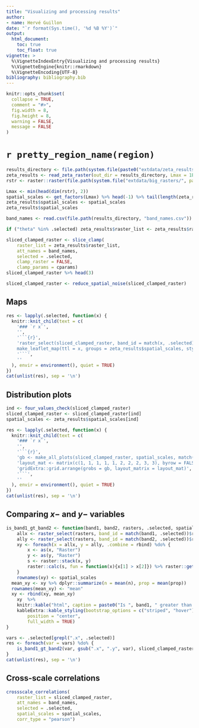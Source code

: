 ```yaml
---
title: "Visualizing and processing results"
author:
- name: Hervé Guillon
date: "`r format(Sys.time(), '%d %B %Y')`"
output: 
  html_document:
    toc: true
    toc_float: true
vignette: >
  %\VignetteIndexEntry{Visualizing and processing results}
  %\VignetteEngine{knitr::rmarkdown}
  %\VignetteEncoding{UTF-8}
bibliography: bibliography.bib
---
```


```r
knitr::opts_chunk$set(
  collapse = TRUE,
  comment = "#>",
  fig.width = 8, 
  fig.height = 8,
  warning = FALSE,
  message = FALSE
)
```

# `r pretty_region_name(region)`


```r
results_directory <- file.path(system.file(paste0("extdata/zeta_results/", region), package = "statisticalRoughness"))
zeta_results <- read_zeta_raster(out_dir = results_directory, Lmax = 1E3, raster_resolution = 10, .len = 10)
rstr <- raster::raster(file.path(system.file("extdata/big_rasters/", package = "statisticalRoughness"), paste0(region, ".tif")))

Lmax <- min(head(dim(rstr), 2))
spatial_scales <- get_factors(Lmax) %>% head(-1) %>% tail(length(zeta_results$raster_list)) * 10
zeta_results$spatial_scales <- spatial_scales
zeta_results$spatial_scales

band_names <- read.csv(file.path(results_directory, "band_names.csv")) %>% names()

if ("theta" %in% .selected) zeta_results$raster_list <- zeta_results$raster_list %>% make_angular(match("theta", band_names))

sliced_clamped_raster <- slice_clamp(
	raster_list = zeta_results$raster_list,
	att_names = band_names,
	selected = .selected,
	clamp_raster = FALSE, 
	clamp_params = cparams)
sliced_clamped_raster %>% head(3)

sliced_clamped_raster <- reduce_spatial_noise(sliced_clamped_raster)
```

## Maps {.tabset}

```r
res <- lapply(.selected, function(x) {
  knitr::knit_child(text = c(
    '### `r x`',
    '',
    '```{r}',
    'raster_select(sliced_clamped_raster, band_id = match(x, .selected)) %>% 
	make_leaflet_map(ttl = x, groups = zeta_results$spatial_scales, style = "discrete")',
    '```',
    ''
  ), envir = environment(), quiet = TRUE)
})
cat(unlist(res), sep = '\n')
```


## Distribution plots {.tabset}

```r
ind <- four_values_check(sliced_clamped_raster)
sliced_clamped_raster <- sliced_clamped_raster[ind]
spatial_scales <- zeta_results$spatial_scales[ind]
```

```r
res <- lapply(.selected, function(x) {
  knitr::knit_child(text = c(
    '### `r x`',
    '',
    '```{r}',
    'gb <- make_all_plots(sliced_clamped_raster, spatial_scales, match(x, .selected), x, begin = 0.1, end = 0.85, direction = 1, option = "viridis")',
    'layout_mat <- matrix(c(1, 1, 1, 1, 1, 2, 2, 2, 3, 3), byrow = FALSE, nrow = 5, ncol = 2)',
	'gridExtra::grid.arrange(grobs = gb, layout_matrix = layout_mat)',
    '```',
    ''
  ), envir = environment(), quiet = TRUE)
})
cat(unlist(res), sep = '\n')
```

## Comparing $x-$ and $y-$ variables

```r
is_band1_gt_band2 <- function(band1, band2, rasters, .selected, spatial_scales){
	allx <- raster_select(rasters, band_id = match(band1, .selected))$rasters
	ally <- raster_select(rasters, band_id = match(band2, .selected))$rasters
	xy <- foreach(x = allx, y = ally, .combine = rbind) %do% {
		x <- as(x, "Raster")
		y <- as(y, "Raster")
		s <- raster::stack(x, y)
		raster::calc(s, fun = function(x){x[1] > x[2]}) %>% raster::getValues() %>% rstatix::freq_table() %>% dplyr::filter(group == "TRUE") %>% dplyr::select(-group)
	}
	rownames(xy) <- spatial_scales
  mean_xy <- xy %>% dplyr::summarize(n = mean(n), prop = mean(prop))
  rownames(mean_xy) <- "mean"
  xy <- rbind(xy, mean_xy)
	xy  %>% 
	knitr::kable("html", caption = paste0("Is ", band1, " greater than ", band2, "?")) %>% 
	kableExtra::kable_styling(bootstrap_options = c("striped", "hover"),
		position = "center",
		full_width = TRUE)
}
```

```r
vars <- .selected[grepl(".x", .selected)]
res <- foreach(var = vars) %do% {
	is_band1_gt_band2(var, gsub(".x", ".y", var), sliced_clamped_raster, .selected, spatial_scales)
}
cat(unlist(res), sep = '\n')
```

## Cross-scale correlations

```r
crossscale_correlations(
	raster_list = sliced_clamped_raster,
	att_names = band_names,
	selected = .selected,
	spatial_scales = spatial_scales,
	corr_type = "pearson")
```